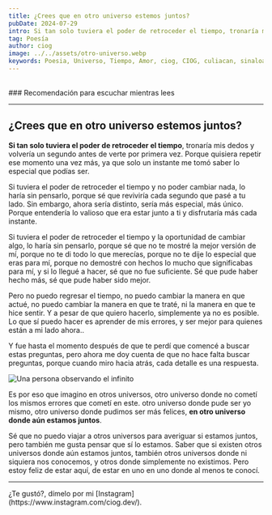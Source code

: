 ```yaml
---
title: ¿Crees que en otro universo estemos juntos?
pubDate: 2024-07-29
intro: Si tan solo tuviera el poder de retroceder el tiempo, tronaría mis dedos y volvería un segundo antes de verte por primera vez.
tag: Poesía
author: ciog
image: ../../assets/otro-universo.webp
keywords: Poesia, Universo, Tiempo, Amor, ciog, CIOG, culiacan, sinaloa, mexico, blog, pensamiento, reflexion
---
```


<br/>
### Recomendación para escuchar mientras lees
<CardMusic
    image="https://res.cloudinary.com/dx7uimym1/image/upload/v1722280213/CIOG/Music/Banners/Memories.jpg"
    nameSound="Memories"
    nameArtist="Wallerstedt"
    audioSrc="https://res.cloudinary.com/dx7uimym1/video/upload/v1722280045/CIOG/Music/Memories.mp4"
/>
<hr/>

## ¿Crees que en otro universo estemos juntos?

**Si tan solo tuviera el poder de retroceder el tiempo**, tronaría mis dedos y volvería un segundo antes de verte por primera vez. 
Porque quisiera repetir ese momento una vez más, ya que solo un instante me tomó saber lo especial que podías ser.


Si tuviera el poder de retroceder el tiempo y no poder cambiar nada, lo haría sin pensarlo, porque sé que reviviría cada segundo que pasé a tu lado. 
Sin embargo, ahora sería distinto, sería más especial, más único. Porque entendería lo valioso que era estar junto a ti y disfrutaría más cada instante.


Si tuviera el poder de retroceder el tiempo y la oportunidad de cambiar algo, lo haría sin pensarlo, porque sé que no te mostré la mejor versión de mí, 
porque no te di todo lo que merecías, porque no te dije lo especial que eras para mí, porque no demostré con hechos lo mucho que significabas para mí, 
y si lo llegué a hacer, sé que no fue suficiente. Sé que pude haber hecho más, sé que pude haber sido mejor.


Pero no puedo regresar el tiempo, no puedo cambiar la manera en que actué, no puedo cambiar la manera en que te traté, 
ni la manera en que te hice sentir. Y a pesar de que quiero hacerlo, simplemente ya no es posible. Lo que sí puedo hacer es aprender de mis errores,
y ser mejor para quienes están a mi lado ahora..


Y fue hasta el momento después de que te perdí que comencé a buscar estas preguntas, pero ahora me doy cuenta de que no hace falta buscar preguntas, 
porque cuando miro hacia atrás, cada detalle es una respuesta.


<Image src="https://res.cloudinary.com/dx7uimym1/image/upload/v1722287406/CIOG/Alguien-miraro-al-infinto.webp" width={800} height={200} alt="Una persona observando el infinito"/>


Es por eso que imagino en otros universos, otro universo donde no cometí los mismos errores que cometí en este. 
otro universo donde pude ser yo mismo, otro universo donde pudimos ser más felices, **en otro universo donde aún estamos juntos**.


Sé que no puedo viajar a otros universos para averiguar si estamos juntos, pero también me gusta pensar que sí lo estamos. 
Saber que si existen otros universos donde aún estamos juntos, también otros universos donde ni siquiera nos conocemos, 
y otros donde simplemente no existimos. Pero estoy feliz de estar aquí, de estar en uno en uno donde al menos te conocí.
<hr/>
¿Te gustó?, dímelo por mi [Instagram](https://www.instagram.com/ciog.dev/).
<br/>